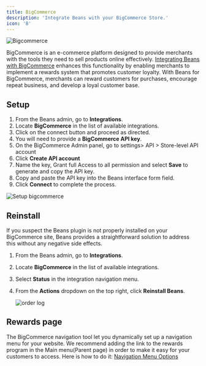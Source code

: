 ```yaml
---
title: BigCommerce
description: 'Integrate Beans with your BigCommerce Store.'
icon: 'B'
---
```


<Frame>
  <img
    src="/assets/images/integrations/bigcommerce/hero.webp"
    alt="Bigcommerce"
    title="Bigcommerce"
    style={{ borderRadius: '0.5rem' }}
  />
</Frame>

BigCommerce is an e-commerce platform designed to provide merchants with the tools
they need to sell products online effectively.
[Integrating Beans with BigCommerce](https://www.trybeans.com/integrations/trellis:bigcommerce)
enhances this functionality by enabling merchants to implement a rewards system that
promotes customer loyalty. With Beans for BigCommerce, merchants can reward customers
for purchases, encourage repeat business, and develop a loyal customer base.

## Setup

1. From the Beans admin, go to **Integrations**.
2. Locate **BigCommerce** in the list of available integrations.
3. Click on the connect button and proceed as directed.
4. You will need to provide a **BigCommerce API key**.
5. On the BigCommerce Admin panel, go to settings> API > Store-level API account
6. Click **Create API account**
7. Name the key, Grant full Access to all permission and select
   **Save** to generate and copy the API key.
8. Copy and paste the API key into the Beans interface form field.
9. Click **Connect** to complete the process.

<Frame>
  <img
    src="/assets/images/integrations/bigcommerce/setup.gif"
    alt="Setup bigcommerce"
    style={{ borderRadius: '0.5rem' }}
  />
</Frame>

## Reinstall

If you suspect the Beans plugin is not properly installed on your BigCommerce site, Beans
provides a straightforward solution to address this without any negative side effects.

1. From the Beans admin, go to **Integrations**.
2. Locate **BigCommerce** in the list of available integrations.
3. Select **Status** in the integration navigation menu.
4. From the **Actions** dropdown on the top right, click **Reinstall Beans**.

   <Frame>
     <img
       src="/assets/images/integrations/bigcommerce/Reinstall.gif"
       alt="order log"
       style={{ borderRadius: '0.5rem' }}
     />
   </Frame>

## Rewards page

The BigCommerce navigation tool let you dynamically set up a navigation menu for your website.
We recommend adding the link to the rewards program in the Main menu(Parent page) in order to
make it easy for your customers to access.
Here is how to do it:
[Navigation Menu Options](https://support.bigcommerce.com/s/article/Web-Pages?language=en_US#navigation)
